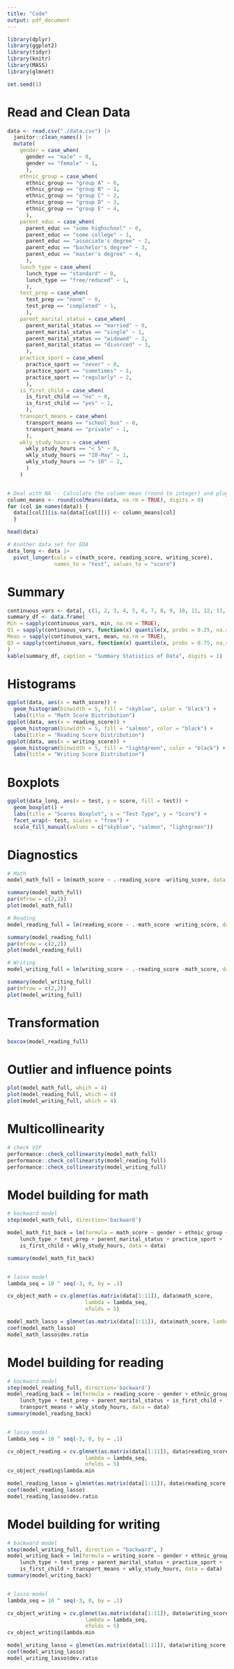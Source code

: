 ```yaml
---
title: "Code"
output: pdf_document
---
```


```r
library(dplyr)
library(ggplot2)
library(tidyr)
library(knitr)
library(MASS)
library(glmnet)

set.seed(1)
```

# Read and Clean Data
```r
data <- read.csv("./data.csv") |>
  janitor::clean_names() |>
  mutate(
    gender = case_when(
      gender == "male" ~ 0,
      gender == "female" ~ 1,
      ),
    ethnic_group = case_when(
      ethnic_group == "group A" ~ 0,
      ethnic_group == "group B" ~ 1,
      ethnic_group == "group C" ~ 2,
      ethnic_group == "group D" ~ 3,
      ethnic_group == "group E" ~ 4,
      ),
    parent_educ = case_when(
      parent_educ == "some highschool" ~ 0,
      parent_educ == "some college" ~ 1,
      parent_educ == "associate's degree" ~ 2,
      parent_educ == "bachelor's degree" ~ 3,
      parent_educ == "master's degree" ~ 4,
      ),
    lunch_type = case_when(
      lunch_type == "standard" ~ 0,
      lunch_type == "free/reduced" ~ 1,
      ),
    test_prep = case_when(
      test_prep == "none" ~ 0,
      test_prep == "completed" ~ 1,
      ),
    parent_marital_status = case_when(
      parent_marital_status == "married" ~ 0,
      parent_marital_status == "single" ~ 1,
      parent_marital_status == "widowed" ~ 2,
      parent_marital_status == "divorced" ~ 3,
      ),
    practice_sport = case_when(
      practice_sport == "never" ~ 0,
      practice_sport == "sometimes" ~ 1,
      practice_sport == "regularly" ~ 2,
      ),
    is_first_child = case_when(
      is_first_child == "no" ~ 0,
      is_first_child == "yes" ~ 1,
      ),
    transport_means = case_when(
      transport_means == "school_bus" ~ 0,
      transport_means == "private" ~ 1,
      ),
    wkly_study_hours = case_when(
      wkly_study_hours == "< 5" ~ 0,
      wkly_study_hours == "10-May" ~ 1,
      wkly_study_hours == "> 10" ~ 2,
      )
    )


# Deal with NA -- Calculate the column mean (round to integer) and plug it into NA cell
column_means <- round(colMeans(data, na.rm = TRUE), digits = 0)
for (col in names(data)) {
  data[[col]][is.na(data[[col]])] <- column_means[col]
  }

head(data)

# Another data set for EDA
data_long <- data |>
  pivot_longer(cols = c(math_score, reading_score, writing_score),
               names_to = "test", values_to = "score")
```


# Summary
```r
continuous_vars <- data[, c(1, 2, 3, 4, 5, 6, 7, 8, 9, 10, 11, 12, 13, 14)]
summary_df <- data.frame(
Min = sapply(continuous_vars, min, na.rm = TRUE),
Q1 = sapply(continuous_vars, function(x) quantile(x, probs = 0.25, na.rm = TRUE)), Median = sapply(continuous_vars, median, na.rm = TRUE),
Mean = sapply(continuous_vars, mean, na.rm = TRUE),
Q3 = sapply(continuous_vars, function(x) quantile(x, probs = 0.75, na.rm = TRUE)), Max = sapply(continuous_vars, max, na.rm = TRUE)
)
kable(summary_df, caption = "Summary Statistics of Data", digits = 1)
```

# Histograms
```r
ggplot(data, aes(x = math_score)) +
  geom_histogram(binwidth = 5, fill = "skyblue", color = "black") +
  labs(title = "Math Score Distribution")
ggplot(data, aes(x = reading_score)) +
  geom_histogram(binwidth = 5, fill = "salmon", color = "black") +
  labs(title = "Reading Score Distribution")
ggplot(data, aes(x = writing_score)) +
  geom_histogram(binwidth = 5, fill = "lightgreen", color = "black") +
  labs(title = "Writing Score Distribution")
```

# Boxplots
```r
ggplot(data_long, aes(x = test, y = score, fill = test)) +
  geom_boxplot() +
  labs(title = "Scores Boxplot", x = "Test Type", y = "Score") +
  facet_wrap(~ test, scales = "free") +
  scale_fill_manual(values = c("skyblue", "salmon", "lightgreen"))
```

# Diagnostics
```r
# Math
model_math_full = lm(math_score ~ .-reading_score -writing_score, data = data)

summary(model_math_full)
par(mfrow = c(2,2))
plot(model_math_full)

# Reading
model_reading_full = lm(reading_score ~ .-math_score -writing_score, data = data)

summary(model_reading_full)
par(mfrow = c(2,2))
plot(model_reading_full)

# Writing
model_writing_full = lm(writing_score ~ .-reading_score -math_score, data = data)

summary(model_writing_full)
par(mfrow = c(2,2))
plot(model_writing_full)

```

# Transformation
```r
boxcox(model_reading_full)
```

# Outlier and influence points
```r
plot(model_math_full, which = 4)
plot(model_reading_full, which = 4)
plot(model_writing_full, which = 4)
```

# Multicollinearity
```r
# check VIF
performance::check_collinearity(model_math_full)
performance::check_collinearity(model_reading_full)
performance::check_collinearity(model_writing_full)
```

# Model building for math
```r
# backward model
step(model_math_full, direction='backward')

model_math_fit_back = lm(formula = math_score ~ gender + ethnic_group + parent_educ + 
    lunch_type + test_prep + parent_marital_status + practice_sport + 
    is_first_child + wkly_study_hours, data = data)

summary(model_math_fit_back)


# lasso model
lambda_seq = 10 ^ seq(-3, 0, by = .1)

cv_object_math = cv.glmnet(as.matrix(data[1:11]), data$math_score,
                         lambda = lambda_seq,
                         nfolds = 5)

model_math_lasso = glmnet(as.matrix(data[1:11]), data$math_score, lambda = cv_object_math$lambda.min, alpha = 1)
coef(model_math_lasso)
model_math_lasso$dev.ratio
```

# Model building for reading
```r
# backward model
step(model_reading_full, direction='backward')
model_reading_back = lm(formula = reading_score ~ gender + ethnic_group + parent_educ + 
    lunch_type + test_prep + parent_marital_status + is_first_child + 
    transport_means + wkly_study_hours, data = data)
summary(model_reading_back)


# lasso model
lambda_seq = 10 ^ seq(-3, 0, by = .1)

cv_object_reading = cv.glmnet(as.matrix(data[1:11]), data$reading_score,
                         lambda = lambda_seq,
                         nfolds = 5)
cv_object_reading$lambda.min

model_reading_lasso = glmnet(as.matrix(data[1:11]), data$reading_score, lambda = cv_object_reading$lambda.min)
coef(model_reading_lasso)
model_reading_lasso$dev.ratio
```

# Model building for writing
```r
# backward model
step(model_writing_full, direction = "backward", )
model_writing_back = lm(formula = writing_score ~ gender + ethnic_group + parent_educ + 
    lunch_type + test_prep + parent_marital_status + practice_sport + 
    is_first_child + transport_means + wkly_study_hours, data = data)
summary(model_writing_back)


# lasso model
lambda_seq = 10 ^ seq(-3, 0, by = .1)

cv_object_writing = cv.glmnet(as.matrix(data[1:11]), data$writing_score,
                         lambda = lambda_seq,
                         nfolds = 5)
cv_object_writing$lambda.min

model_writing_lasso = glmnet(as.matrix(data[1:11]), data$writing_score, lambda = cv_object_writing$lambda.min)
coef(model_writing_lasso)
model_writing_lasso$dev.ratio

```



